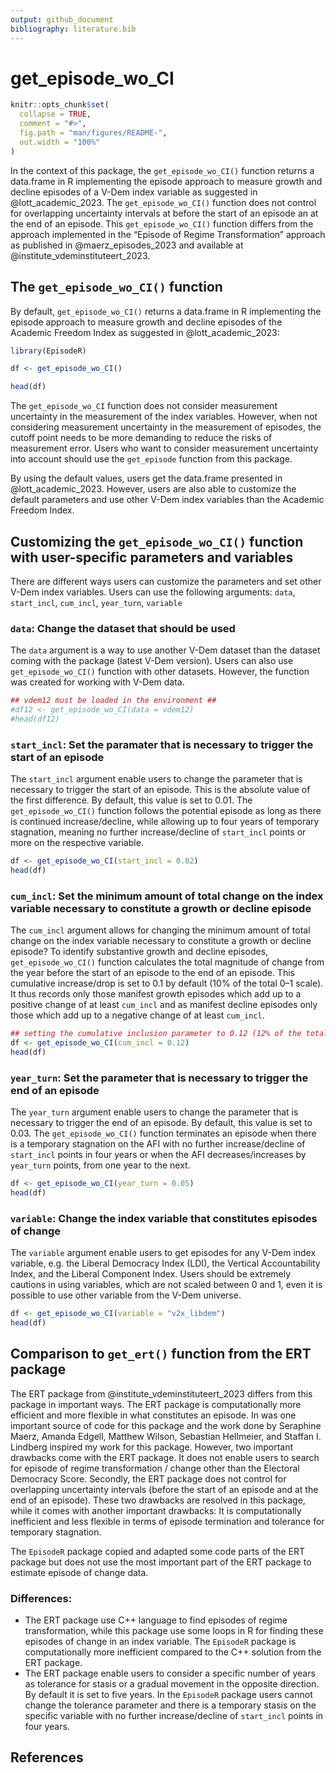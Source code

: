 ```yaml
---
output: github_document
bibliography: literature.bib 
---
```


# get_episode_wo_CI #


<!-- get_episode_wo_CI.md is generated from get_episode_wo_CI.Rmd. Please edit that file -->

```r
knitr::opts_chunk$set(
  collapse = TRUE,
  comment = "#>",
  fig.path = "man/figures/README-",
  out.width = "100%"
)
```


In the context of this package, the `get_episode_wo_CI()` function returns a data.frame in R implementing the episode approach to measure growth and decline episodes of a V-Dem index variable as suggested in @lott_academic_2023. The `get_episode_wo_CI()` function does not control for overlapping uncertainty intervals at before the start of an episode an at the end of an episode. This `get_episode_wo_CI()` function differs from the approach implemented in the "Episode of Regime Transformation" approach as published in @maerz_episodes_2023 and available at @institute_vdeminstituteert_2023. 

## The `get_episode_wo_CI()` function

By default, `get_episode_wo_CI()` returns a data.frame in R implementing the episode approach to measure growth and decline episodes of the Academic Freedom Index as suggested in @lott_academic_2023: 

```r
library(EpisodeR)

df <- get_episode_wo_CI()

head(df)
```

The `get_episode_wo_CI` function does not consider measurement uncertainty in the measurement of the index variables.  However, when not considering measurement uncertainty in the measurement of episodes, the cutoff point needs to be more demanding to reduce the risks of measurement error. Users who want to consider measurement uncertainty into account should use the `get_episode` function from this package. 

By using the default values, users get the data.frame presented in @lott_academic_2023. However, users are also able to customize the default parameters and use other V-Dem index variables than the Academic Freedom Index. 

## Customizing the `get_episode_wo_CI()` function with user-specific parameters and variables ##

There are different ways users can customize the parameters and set other V-Dem index variables. Users can use the following arguments: `data`, `start_incl`, `cum_incl`, `year_turn`, `variable`

### `data`: Change the dataset that should be used ###

The `data` argument is a way to use another V-Dem dataset than the dataset coming with the package (latest V-Dem version). Users can also use `get_episode_wo_CI()` function with other datasets. However, the function was created for working with V-Dem data. 

```r
## vdem12 must be loaded in the environment ##
#df12 <- get_episode_wo_CI(data = vdem12)
#head(df12)
```

### `start_incl`: Set the paramater that is necessary to trigger the start of an episode ###

The `start_incl` argument enable users to change the parameter that is necessary to trigger the start of an episode. This is the absolute value of the first difference. By default, this value is set to 0.01. The `get_episode_wo_CI()` function follows the potential episode as long as there is continued increase/decline, while allowing up to four years of temporary stagnation, meaning no further increase/decline of `start_incl` points or more on the respective variable.

```r
df <- get_episode_wo_CI(start_incl = 0.02)
head(df)
```

### `cum_incl`: Set the minimum amount of total change on the index variable necessary to constitute a growth or decline episode ###

The `cum_incl` argument allows for changing the minimum amount of total change on the index variable necessary to constitute a growth or decline episode? To identify substantive growth and decline episodes, `get_episode_wo_CI()` function calculates the total magnitude of change from the year before the start of an episode to the end of an episode. This cumulative increase/drop is set to 0.1 by default (10% of the total 0–1 scale). It thus records only those manifest growth episodes which add up to a positive change of at least  `cum_incl` and as manifest decline episodes only those which add up to a negative change of at least `cum_incl`.

```r
## setting the cumulative inclusion parameter to 0.12 (12% of the total 0-1 scale)
df <- get_episode_wo_CI(cum_incl = 0.12)
head(df)
```

### `year_turn`: Set the parameter that is necessary to trigger the end of an episode ###

The `year_turn` argument enable users to change the parameter that is necessary to trigger the end of an episode. By default, this value is set to 0.03. The `get_episode_wo_CI()` function terminates an episode when there is a temporary stagnation on the AFI with no further increase/decline of `start_incl` points in four years or when the AFI decreases/increases by `year_turn` points, from one year to the next. 

```r
df <- get_episode_wo_CI(year_turn = 0.05)
head(df)
```

### `variable`: Change the index variable that constitutes episodes of change ###

The `variable` argument enable users to get episodes for any V-Dem index variable, e.g. the Liberal Democracy Index (LDI), the Vertical Accountability Index, and the Liberal Component Index. Users should be extremely cautions in using variables, which are not scaled between 0 and 1, even it is possible to use other variable from the V-Dem universe.  

```r
df <- get_episode_wo_CI(variable = "v2x_libdem")
head(df)
```

## Comparison to `get_ert()` function from the ERT package ##

The ERT package from @institute_vdeminstituteert_2023 differs from this package in important ways. The ERT package is computationally more efficient and more flexible in what constitutes an episode. In was one important source of code for this package and the work done by Seraphine Maerz, Amanda Edgell, Matthew Wilson, Sebastian Hellmeier, and Staffan I. Lindberg inspired my work for this package. However, two important drawbacks come with the ERT package. It does not enable users to search for episode of regime transformation / change other than the Electoral Democracy Score. Secondly, the ERT package does not control for overlapping uncertainty intervals (before the start of an episode and at the end of an episode). These two drawbacks are resolved in this package, while it comes with another important drawbacks: It is computationally inefficient and less flexible in terms of episode termination and tolerance for temporary stagnation. 

The `EpisodeR` package copied and adapted some code parts of the ERT package but does not use the most important part of the ERT package to estimate episode of change data. 

### Differences: ###

* The ERT package use C++ language to find episodes of regime transformation, while this package use some loops in R for finding these episodes of change in an index variable. The `EpisodeR` package is computationally more inefficient compared to the C++ solution from the ERT package. 
* The ERT package enable users to consider a specific number of years as tolerance for stasis or a gradual movement in the opposite direction. By default it is set to five years. In the `EpisodeR` package users cannot change the tolerance parameter and there is a temporary stasis on the specific variable with no further increase/decline of `start_incl` points in four years. 


## References ##


